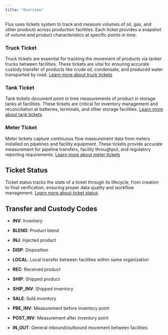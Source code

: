 ```yaml
---
title: "Overview"
---
```


Flux uses tickets system to track and measure volumes of oil, gas, and other products across production facilities. Each ticket provides a snapshot of volume and product characteristics at specific points in time.

### Truck Ticket

Truck tickets are essential for tracking the movement of products via tanker trucks between facilities. These tickets are vital for ensuring accurate custody transfer of products like crude oil, condensate, and produced water transported by road. [Learn more about truck tickets](/models/volumes/truck)

### Tank Ticket

Tank tickets document point in time measurements of product in storage tanks at facilities. These tickets are critical for inventory management and reconciliation at batteries, terminals, and other storage facilities. [Learn more about tank tickets](/models/volumes/tank)

### Meter Ticket

Meter tickets capture continuous flow measurement data from meters installed on pipelines and facility equipment. These tickets provide accurate measurement for pipeline transfers, facility throughput, and regulatory reporting requirements. [Learn more about meter tickets](/models/volumes/meter)

## Ticket Status

Ticket status tracks the state of a ticket through its lifecycle, from creation to final verification, ensuring proper data quality and workflow management. [Learn more about ticket status](/models/volumes/ticket_status)

## Transfer and Custody Codes

- **INV**: Inventory

- **BLEND**: Product blend

- **INJ**: Injected product

- **DISP**: Disposition

- **LOCAL**: Local transfer between facilities within same organization

- **REC**: Received product

- **SHIP**: Shipped product

- **SHIP_INV**: Shipped inventory

- **SALE**: Sold inventory

- **PRE_INV**: Measurement before inventory point

- **POST_INV**: Measurement after inventory point

- **IN_OUT**: General inbound/outbound movement between facilities
